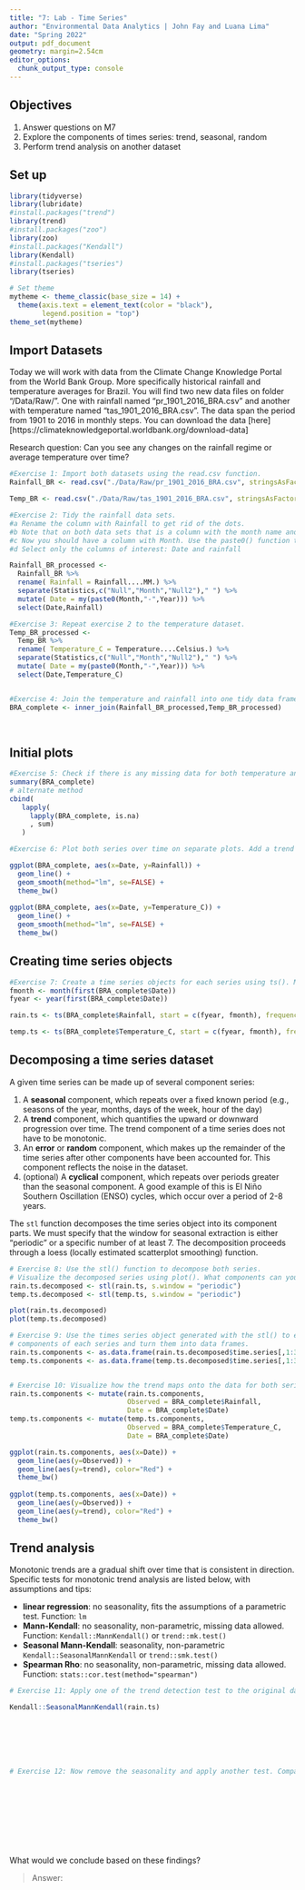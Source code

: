 ```yaml
---
title: "7: Lab - Time Series"
author: "Environmental Data Analytics | John Fay and Luana Lima"
date: "Spring 2022"
output: pdf_document
geometry: margin=2.54cm
editor_options: 
  chunk_output_type: console
---
```


## Objectives
1. Answer questions on M7
2. Explore the components of times series: trend, seasonal, random
3. Perform trend analysis on another dataset

## Set up

```r

library(tidyverse)
library(lubridate)
#install.packages("trend")
library(trend)
#install.packages("zoo")
library(zoo)
#install.packages("Kendall")
library(Kendall)
#install.packages("tseries")
library(tseries)

# Set theme
mytheme <- theme_classic(base_size = 14) +
  theme(axis.text = element_text(color = "black"), 
        legend.position = "top")
theme_set(mytheme)
```

## Import Datasets

Today we will work with data from the Climate Change Knowledge Portal from the World Bank Group. More specifically historical rainfall and temperature averages for Brazil. You will find two new data files on folder "/Data/Raw/". One with rainfall named "pr_1901_2016_BRA.csv" and another with temperature named "tas_1901_2016_BRA.csv". The data span the period from 1901 to 2016 in monthly steps. You can download the data [here][https://climateknowledgeportal.worldbank.org/download-data]

Research question: Can you see any changes on the rainfall regime or average temperature over time?

```r
#Exercise 1: Import both datasets using the read.csv function.
Rainfall_BR <- read.csv("./Data/Raw/pr_1901_2016_BRA.csv", stringsAsFactors = TRUE)

Temp_BR <- read.csv("./Data/Raw/tas_1901_2016_BRA.csv", stringsAsFactors = TRUE)

#Exercise 2: Tidy the rainfall data sets.
#a Rename the column with Rainfall to get rid of the dots.
#b Note that on both data sets that is a column with the month name and average. Convert it to a Month column by separating the string, i.e., month in one column and the word "Average" on another. Hint: use the separate() function in the pipe.
#c Now you should have a column with Month. Use the paste0() function to paste month and year together and create a date object.
#d Select only the columns of interest: Date and rainfall

Rainfall_BR_processed <-
  Rainfall_BR %>% 
  rename( Rainfall = Rainfall....MM.) %>% 
  separate(Statistics,c("Null","Month","Null2")," ") %>% 
  mutate( Date = my(paste0(Month,"-",Year))) %>% 
  select(Date,Rainfall)

#Exercise 3: Repeat exercise 2 to the temperature dataset.
Temp_BR_processed <-
  Temp_BR %>% 
  rename( Temperature_C = Temperature....Celsius.) %>% 
  separate(Statistics,c("Null","Month","Null2")," ") %>% 
  mutate( Date = my(paste0(Month,"-",Year))) %>% 
  select(Date,Temperature_C)  


#Exercise 4: Join the temperature and rainfall into one tidy data frame with 3 columns: Date, Rainfall and Temperature.
BRA_complete <- inner_join(Rainfall_BR_processed,Temp_BR_processed)
  
           
```


## Initial plots

```r

#Exercise 5: Check if there is any missing data for both temperature and rainfall series.
summary(BRA_complete)
# alternate method
cbind(
   lapply(
     lapply(BRA_complete, is.na)
     , sum)
   )

#Exercise 6: Plot both series over time on separate plots. Add a trend line using geom_smooth(). Can you say something about the trend just by visualizing the data?

ggplot(BRA_complete, aes(x=Date, y=Rainfall)) +
  geom_line() +
  geom_smooth(method="lm", se=FALSE) +
  theme_bw()
  
ggplot(BRA_complete, aes(x=Date, y=Temperature_C)) +
  geom_line() +
  geom_smooth(method="lm", se=FALSE) +
  theme_bw()

```

## Creating time series objects

```r
#Exercise 7: Create a time series objects for each series using ts(). Make sure you specify the starting point and frequency.
fmonth <- month(first(BRA_complete$Date))
fyear <- year(first(BRA_complete$Date))

rain.ts <- ts(BRA_complete$Rainfall, start = c(fyear, fmonth), frequency = 12)

temp.ts <- ts(BRA_complete$Temperature_C, start = c(fyear, fmonth), frequency = 12)

```


## Decomposing a time series dataset

A given time series can be made up of several component series: 

1. A **seasonal** component, which repeats over a fixed known period (e.g., seasons of the year, months, days of the week, hour of the day)
2. A **trend** component, which quantifies the upward or downward progression over time. The trend component of a time series does not have to be monotonic.
3. An **error** or **random** component, which makes up the remainder of the time series after other components have been accounted for. This component reflects the noise in the dataset. 
4. (optional) A **cyclical** component, which repeats over periods greater than the seasonal component. A good example of this is El Niño Southern Oscillation (ENSO) cycles, which occur over a period of 2-8 years.


The `stl` function decomposes the time series object into its component parts. We must specify that the window for seasonal extraction is either "periodic" or a specific number of at least 7. The decomposition proceeds through a loess (locally estimated scatterplot smoothing) function.

```r
# Exercise 8: Use the stl() function to decompose both series. 
# Visualize the decomposed series using plot(). What components can you identify?
rain.ts.decomposed <- stl(rain.ts, s.window = "periodic")
temp.ts.decomposed <- stl(temp.ts, s.window = "periodic")

plot(rain.ts.decomposed)
plot(temp.ts.decomposed)

# Exercise 9: Use the times series object generated with the stl() to extract the 
# components of each series and turn them into data frames.
rain.ts.components <- as.data.frame(rain.ts.decomposed$time.series[,1:3])
temp.ts.components <- as.data.frame(temp.ts.decomposed$time.series[,1:3])


# Exercise 10: Visualize how the trend maps onto the data for both series
rain.ts.components <- mutate(rain.ts.components,
                             Observed = BRA_complete$Rainfall,
                             Date = BRA_complete$Date)
temp.ts.components <- mutate(temp.ts.components,
                             Observed = BRA_complete$Temperature_C,
                             Date = BRA_complete$Date)

ggplot(rain.ts.components, aes(x=Date)) +
  geom_line(aes(y=Observed)) +
  geom_line(aes(y=trend), color="Red") +
  theme_bw()
  
ggplot(temp.ts.components, aes(x=Date)) +
  geom_line(aes(y=Observed)) +
  geom_line(aes(y=trend), color="Red") +
  theme_bw()


```


## Trend analysis

Monotonic trends are a gradual shift over time that is consistent in direction. Specific tests for monotonic trend analysis are listed below, with assumptions and tips: 

* **linear regression**: no seasonality, fits the assumptions of a parametric test. Function: `lm`
* **Mann-Kendall**: no seasonality, non-parametric, missing data allowed. Function: `Kendall::MannKendall()` or `trend::mk.test()`
* **Seasonal Mann-Kendall**: seasonality, non-parametric `Kendall::SeasonalMannKendall` or `trend::smk.test()`
* **Spearman Rho**: no seasonality, non-parametric, missing data allowed. Function: `stats::cor.test(method="spearman")`


```r

# Exercise 11: Apply one of the trend detection test to the original data set. Remember that the data has seasonal component, which test can be applied in this case?

Kendall::SeasonalMannKendall(rain.ts)







# Exercise 12: Now remove the seasonality and apply another test. Compare the results with what you obtained on Exercise 9.











```

What would we conclude based on these findings? 

> Answer:


